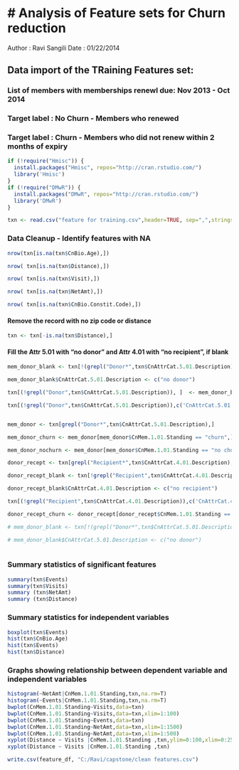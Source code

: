 # Analysis of Feature sets for Churn reduction
========================================================
Author  : Ravi Sangili
Date    : 01/22/2014

## Data import of the TRaining Features set:

### List of members with memberships renewl due: Nov 2013 - Oct 2014
### Target label : No Churn - Members who renewed
### Target label : Churn    - Members who did not renew within 2 months of expiry


```{r}
if (!require("Hmisc")) {
  install.packages("Hmisc", repos="http://cran.rstudio.com/") 
  library('Hmisc')
}
if (!require("DMwR")) {
  install.packages("DMwR", repos="http://cran.rstudio.com/") 
  library('DMwR')
}

txn <- read.csv("feature for training.csv",header=TRUE, sep=",",stringsAsFactors=FALSE)

```

### Data Cleanup - Identify features with NA
``` {r}
nrow(txn[is.na(txn$CnBio.Age),])

nrow( txn[is.na(txn$Distance),])

nrow( txn[is.na(txn$Visit),])

nrow( txn[is.na(txn$NetAmt),])

nrow( txn[is.na(txn$CnBio.Constit.Code),])

```


#### Remove the record with no zip code or distance

``` {r}


txn <- txn[-is.na(txn$Distance),]

``` 

#### Fill the Attr 5.01 with "no donor" and Attr 4.01 with "no recipient", if blank

``` {r}
mem_donor_blank <- txn[!(grepl("Donor*",txn$CnAttrCat.5.01.Description)),]

mem_donor_blank$CnAttrCat.5.01.Description <- c("no donor")

txn[(!grepl("Donor",txn$CnAttrCat.5.01.Description)), ]  <- mem_donor_blank$CnAttrCat.5.01.Description 

txn[(!grepl("Donor",txn$CnAttrCat.5.01.Description)),c('CnAttrCat.5.01.Description') ]  <- mem_donor_blank$CnAttrCat.5.01.Description 


mem_donor <- txn[grepl("Donor*",txn$CnAttrCat.5.01.Description),]

mem_donor_churn <- mem_donor[mem_donor$CnMem.1.01.Standing == "churn",]

mem_donor_nochurn <- mem_donor[mem_donor$CnMem.1.01.Standing == "no churn",]

donor_recept <- txn[grepl("Recipient*",txn$CnAttrCat.4.01.Description),]

donor_recept_blank <- txn[!grepl("Recipient",txn$CnAttrCat.4.01.Description),]

donor_recept_blank$CnAttrCat.4.01.Description <- c("no recipient")

txn[(!grepl("Recipient",txn$CnAttrCat.4.01.Description)),c('CnAttrCat.4.01.Description') ]  <-  donor_recept_blank$CnAttrCat.4.01.Description 

donor_recept_churn <- donor_recept[donor_recept$CnMem.1.01.Standing == "churn",]

# mem_donor_blank <- txn[!(grepl("Donor*",txn$CnAttrCat.5.01.Description)),]

# mem_donor_blank$CnAttrCat.5.01.Description <- c("no donor")
 

```

### Summary statistics of significant features

``` {r}

summary(txn$Events)
summary(txn$Visits)
summary (txn$NetAmt)
summary (txn$Distance)

```

### Summary statistics for independent variables

``` {r}

boxplot(txn$Events)
hist(txn$CnBio.Age)
hist(txn$Events)
hist(txn$Distance)
```

### Graphs showing relationship between dependent variable and independent variables

``` {r}
histogram(~NetAmt|CnMem.1.01.Standing,txn,na.rm=T)
histogram(~Events|CnMem.1.01.Standing,txn,na.rm=T)
bwplot(CnMem.1.01.Standing~Visits,data=txn)
bwplot(CnMem.1.01.Standing~Visits,data=txn,xlim=1:100)
bwplot(CnMem.1.01.Standing~Events,data=txn)
bwplot(CnMem.1.01.Standing~NetAmt,data=txn,xlim=1:1500)
bwplot(CnMem.1.01.Standing~NetAmt,data=txn,xlim=1:500)
xyplot(Distance ~ Visits |CnMem.1.01.Standing ,txn,ylim=0:100,xlim=0:25)
xyplot(Distance ~ Visits |CnMem.1.01.Standing ,txn)
```


``` {r}
write.csv(feature_df, "C:/Ravi/capstone/clean features.csv")
```
